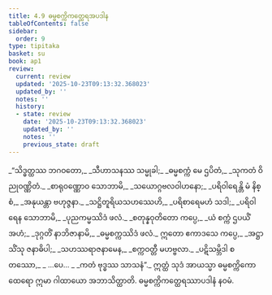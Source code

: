 ```yaml
---
title: 4.9 ဓမ္မစက္ကိကတ္ထေရအပဒါန
tableOfContents: false
sidebar:
  order: 9
type: tipitaka
basket: su
book: ap1
review:
  current: review
  updated: '2025-10-23T09:13:32.368023'
  updated_by: ''
  notes: ''
  history:
  - state: review
    date: '2025-10-23T09:13:32.368023'
    updated_by: ''
    notes: ''
    previous_state: draft
---
```



<ReviewStatus review={frontmatter.review} showDetails={true} />

<HypothesisAnnotation frontmatter={frontmatter} />

<DynamicBreadcrumb />

<Division number="102" book="ap1" e="ch" v="20" p="100">

<Paragraph number="1190" type="verses" book="ap1">
_“သိဒ္ဓတ္ထဿ ဘဂဝတော,_  
_သီဟာသနဿ သမ္မုခါ;_  
_ဓမ္မစက္ကံ မေ ဌပိတံ,_  
_သုကတံ ဝိညုဝဏ္ဏိတံ._  

</Paragraph>

</Division>
<Division number="103" book="ap1" e="ch" v="20" p="100">

<Paragraph number="1191" type="verses" book="ap1">
_စာရုဝဏ္ဏောဝ သောဘာမိ,_  
_သယောဂ္ဂဗလဝါဟနော;_  
_ပရိဝါရေန္တိ မံ နိစ္စံ,_  
_အနုယန္တာ ဗဟုဇ္ဇနာ._  

</Paragraph>

</Division>
<Division number="104" book="ap1" e="ch" v="20" p="100">

<Paragraph number="1192" type="verses" book="ap1">
_သဋ္ဌိတူရိယသဟဿေဟိ,_  
_ပရိစာရေမဟံ သဒါ;_  
_ပရိဝါရေန သောဘာမိ,_  
_ပုညကမ္မဿိဒံ ဖလံ._  

</Paragraph>

</Division>
<Division number="105" book="ap1" e="ch" v="20" p="100">

<Paragraph number="1193" type="verses" book="ap1">
_စတုန္နဝုတိတော ကပ္ပေ,_  
_ယံ စက္ကံ ဌပယိံ အဟံ;_  
_ဒုဂ္ဂတိံ နာဘိဇာနာမိ,_  
_ဓမ္မစက္ကဿိဒံ ဖလံ._  

</Paragraph>

</Division>
<Division number="106" book="ap1" e="ch" v="20" p="100">

<Paragraph number="1194" type="verses" book="ap1">
ဣတော ဧကာဒသေ ကပ္ပေ,_  
_အဋ္ဌာသိံသု ဇနာဓိပါ;_  
_သဟဿရာဇနာမေန,_  
_စက္ကဝတ္တီ မဟဗ္ဗလာ._  

</Paragraph>

</Division>
<Division number="107" book="ap1" e="ch" v="20" p="100">

<Paragraph number="1195" type="verses" book="ap1">
_ပဋိသမ္ဘိဒါ စတဿော,_  
_ …ပေ… _  
_ကတံ ဗုဒ္ဓဿ သာသနံ”._  

</Paragraph>

<Paragraph number="1196" book="ap1">
ဣတ္ထံ သုဒံ အာယသ္မာ ဓမ္မစက္ကိကော ထေရော ဣမာ ဂါထာယော အဘာသိတ္ထာတိ.

</Paragraph>
</Division>

<Paragraph number="1197" type="center" book="ap1">
ဓမ္မစက္ကိကတ္ထေရဿာပဒါနံ နဝမံ.
</Paragraph>